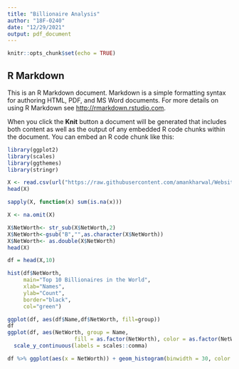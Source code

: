```yaml
---
title: "Billionaire Analysis"
author: "18F-0240"
date: "12/29/2021"
output: pdf_document
---
```


```r
knitr::opts_chunk$set(echo = TRUE)
```

## R Markdown

This is an R Markdown document. Markdown is a simple formatting syntax for authoring HTML, PDF, and MS Word documents. For more details on using R Markdown see <http://rmarkdown.rstudio.com>.

When you click the **Knit** button a document will be generated that includes both content as well as the output of any embedded R code chunks within the document. You can embed an R code chunk like this:

```r
library(ggplot2)
library(scales)
library(ggthemes)
library(stringr)
```



```r
X <- read.csv(url("https://raw.githubusercontent.com/amankharwal/Website-data/master/Billionaire.csv"))
head(X)
```

```r
sapply(X, function(x) sum(is.na(x)))
```

```r
X <- na.omit(X)
```


```r
X$NetWorth<- str_sub(X$NetWorth,2)
X$NetWorth<-gsub("B","",as.character(X$NetWorth))
X$NetWorth<- as.double(X$NetWorth)
head(X)
```

```r
df = head(X,10)

hist(df$NetWorth, 
     main="Top 10 Billionaires in the World", 
     xlab="Names",
     ylab="Count",
     border="black", 
     col="green")

ggplot(df, aes(df$Name,df$NetWorth, fill=group))
df
ggplot(df, aes(NetWorth, group = Name, 
                     fill = as.factor(NetWorth), color = as.factor(NetWorth))) +
  scale_y_continuous(labels = scales::comma)

df %>% ggplot(aes(x = NetWorth)) + geom_histogram(binwidth = 30, color = "red", fill = "white")+ labs(title = "Net Worth")
```

